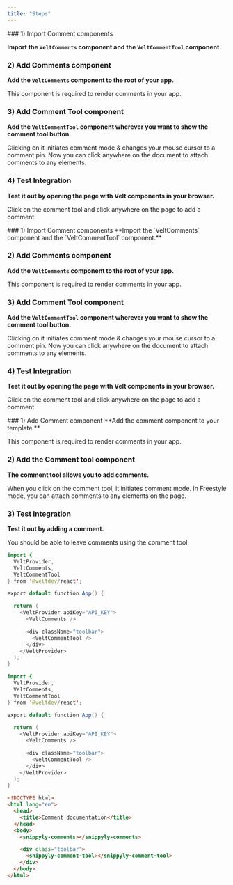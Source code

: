 ```yaml
---
title: "Steps"
---
```


<Tabs>
  <Tab title="React">
### 1) Import Comment components

**Import the `VeltComments` component and the `VeltCommentTool` component.**

### 2) Add Comments component

**Add the `VeltComments` component to the root of your app.**

This component is required to render comments in your app.

### 3) Add Comment Tool component

**Add the `VeltCommentTool` component wherever you want to show the comment tool button.**

Clicking on it initiates comment mode & changes your mouse cursor to a comment pin. Now you can click anywhere on the document to attach comments to any elements.

### 4) Test Integration

**Test it out by opening the page with Velt components in your browser.**

Click on the comment tool and click anywhere on the page to add a comment.

  </Tab>
  <Tab title="Next.js">
### 1) Import Comment components
**Import the `VeltComments` component and the `VeltCommentTool` component.**

### 2) Add Comments component

**Add the `VeltComments` component to the root of your app.**

This component is required to render comments in your app.

### 3) Add Comment Tool component

**Add the `VeltCommentTool` component wherever you want to show the comment tool button.**

Clicking on it initiates comment mode & changes your mouse cursor to a comment pin. Now you can click anywhere on the document to attach comments to any elements.

### 4) Test Integration

**Test it out by opening the page with Velt components in your browser.**

Click on the comment tool and click anywhere on the page to add a comment.

  </Tab>
  <Tab title="HTML">
### 1) Add Comment component
**Add the comment component to your template.**

This component is required to render comments in your app.

### 2) Add the Comment tool component

**The comment tool allows you to add comments.**

When you click on the comment tool, it initiates comment mode. In Freestyle mode, you can attach comments to any elements on the page.

### 3) Test Integration

**Test it out by adding a comment.**

You should be able to leave comments using the comment tool.

  </Tab>
</Tabs>

<RequestExample>

```java React
import {
  VeltProvider,
  VeltComments,
  VeltCommentTool
} from '@veltdev/react';

export default function App() {

  return (
    <VeltProvider apiKey="API_KEY">
      <VeltComments />

      <div className="toolbar">
        <VeltCommentTool />
      </div>
    </VeltProvider>
  );
}
```

```java Next.js
import {
  VeltProvider,
  VeltComments,
  VeltCommentTool
} from '@veltdev/react';

export default function App() {

  return (
    <VeltProvider apiKey="API_KEY">
      <VeltComments />

      <div className="toolbar">
        <VeltCommentTool />
      </div>
    </VeltProvider>
  );
}
```

```html HTML
<!DOCTYPE html>
<html lang="en">
  <head>
    <title>Comment documentation</title>
  </head>
  <body>
    <snippyly-comments></snippyly-comments>

    <div class="toolbar">
      <snippyly-comment-tool></snippyly-comment-tool>
    </div>
  </body>
</html>
```

</RequestExample>
